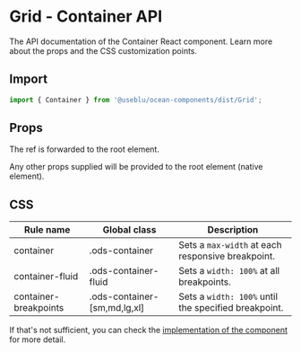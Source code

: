 
<Meta title="Components/Grid/Container" component={Container} />

# Grid - Container API

The API documentation of the Container React component. Learn more about the props and the CSS customization points.

## Import

```javascript
import { Container } from '@useblu/ocean-components/dist/Grid';
```

## Props

<Props component={Container} parameters />

The ref is forwarded to the root element.

Any other props supplied will be provided to the root element (native element).

## CSS

| Rule name             | Global class                 | Description                                          |
| --------------------- | ---------------------------- | ---------------------------------------------------- |
| container             | .ods-container               | Sets a `max-width` at each responsive breakpoint.    |
| container-fluid       | .ods-container-fluid         | Sets a `width: 100%` at all breakpoints.             |
| container-breakpoints | .ods-container-[sm,md,lg,xl] | Sets a `width: 100%` until the specified breakpoint. |

If that's not sufficient, you can check the [implementation of the component](https://github.com/Pagnet/ocean-ds-web/blob/master/src/Grid/Container.tsx) for more detail.
